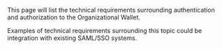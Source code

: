 
<Title size="large" variant="primary">
  Authentication and Authorization
</Title>

<Callout variant="primary">

This page will list the technical requirements surrounding authentication and authorization to the Organizational Wallet.

Examples of technical requirements surrounding this topic could be integration with existing SAML/SSO systems.

</Callout>
